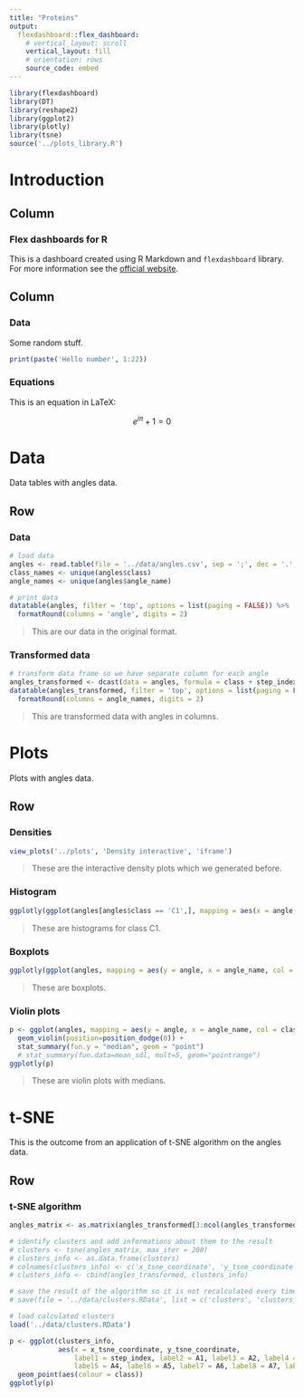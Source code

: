 ```yaml
---
title: "Proteins"
output:
  flexdashboard::flex_dashboard:
    # vertical_layout: scroll
    vertical_layout: fill
    # orientation: rows
    source_code: embed
---
```


```r
library(flexdashboard)
library(DT)
library(reshape2)
library(ggplot2)
library(plotly)
library(tsne)
source('../plots_library.R')
```

Introduction {data-orientation=columns}
=============================================================================

Column {data-width=600}
-----------------------------------------------------------------------------

### Flex dashboards for R

This is a dashboard created using R Markdown and `flexdashboard` library.
For more information see the [official website](http://rmarkdown.rstudio.com/flexdashboard/index.html).

Column {data-width=400}
-----------------------------------------------------------------------------

### Data

Some random stuff.

```r
print(paste('Hello number', 1:22))
```


### Equations

This is an equation in LaTeX:

$$ e^{i \pi} + 1 = 0 $$


Data {data-orientation=rows}
=============================================================================

Data tables with angles data.

Row {.tabset}
-----------------------------------------------------------------------------

### Data 
```r
# load data
angles <- read.table(file = '../data/angles.csv', sep = ';', dec = '.', header = T, stringsAsFactors = F)
class_names <- unique(angles$class)
angle_names <- unique(angles$angle_name)

# print data
datatable(angles, filter = 'top', options = list(paging = FALSE)) %>%
  formatRound(columns = 'angle', digits = 2)
```

> This are our data in the original format.

### Transformed data
```r
# transform data frame so we have separate column for each angle
angles_transformed <- dcast(data = angles, formula = class + step_index ~ angle_names, value.var = 'angle')
datatable(angles_transformed, filter = 'top', options = list(paging = FALSE)) %>%
  formatRound(columns = angle_names, digits = 2)
```

> This are transformed data with angles in columns.

Plots 
=============================================================================

Plots with angles data.

Row {.tabset}
-----------------------------------------------------------------------------

### Densities
```r
view_plots('../plots', 'Density interactive', 'iframe')
```

> These are the interactive density plots which we generated before.

### Histogram
```r
ggplotly(ggplot(angles[angles$class == 'C1',], mapping = aes(x = angle, colour = angle_name)) + geom_histogram(position = 'identity', alpha = 0.2) + ggtitle('Class C1'))
```

> These are histograms for class C1.

### Boxplots
```r
ggplotly(ggplot(angles, mapping = aes(y = angle, x = angle_name, col = class)) + geom_boxplot())
```

> These are boxplots.

### Violin plots
```r
p <- ggplot(angles, mapping = aes(y = angle, x = angle_name, col = class)) + 
  geom_violin(position=position_dodge(0)) + 
  stat_summary(fun.y = "median", geom = "point")
  # stat_summary(fun.data=mean_sdl, mult=5, geom="pointrange")
ggplotly(p)
```

> These are violin plots with medians.


t-SNE 
=============================================================================

This is the outcome from an application of t-SNE algorithm on the angles data. 

Row 
-----------------------------------------------------------------------------

### t-SNE algorithm

```r
angles_matrix <- as.matrix(angles_transformed[3:ncol(angles_transformed)])

# identify clusters and add informations about them to the result 
# clusters <- tsne(angles_matrix, max_iter = 200)
# clusters_info <- as.data.frame(clusters)
# colnames(clusters_info) <- c('x_tsne_coordinate', 'y_tsne_coordinate')
# clusters_info <- cbind(angles_transformed, clusters_info)

# save the result of the algorithm so it is not recalculated every time
# save(file = '../data/clusters.RData', list = c('clusters', 'clusters_info'))

# load calculated clusters
load('../data/clusters.RData')

p <- ggplot(clusters_info, 
            aes(x = x_tsne_coordinate, y_tsne_coordinate,  
                label1 = step_index, label2 = A1, label3 = A2, label4 = A3,
                label5 = A4, label6 = A5, label7 = A6, label8 = A7, label9 = A8, label10 = A9)) + 
  geom_point(aes(colour = class))
ggplotly(p)
```

